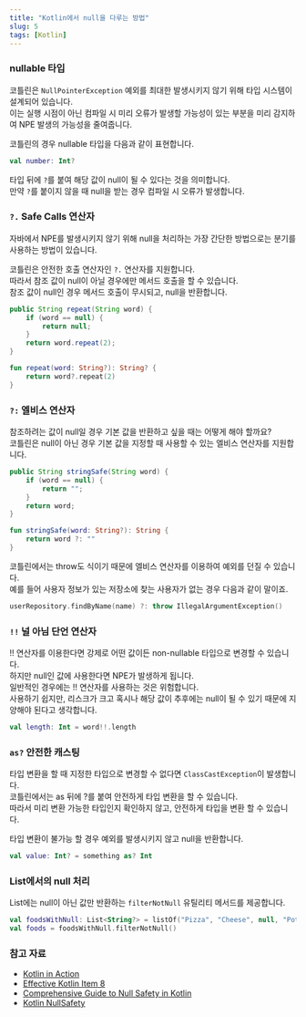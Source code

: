 ```yaml
---
title: "Kotlin에서 null을 다루는 방법"
slug: 5
tags: [Kotlin]
---
```



### nullable 타입

코틀린은 `NullPointerException` 예외를 최대한 발생시키지 않기 위해 타입 시스템이 설계되어 있습니다.  
이는 실행 시점이 아닌 컴파일 시 미리 오류가 발생할 가능성이 있는 부분을 미리 감지하여 NPE 발생의 가능성을 줄여줍니다.

코틀린의 경우 nullable 타입을 다음과 같이 표현합니다.

```kotlin
val number: Int?
```

타입 뒤에 `?`를 붙여 해당 값이 null이 될 수 있다는 것을 의미합니다.  
만약 `?`를 붙이지 않을 때 null을 받는 경우 컴파일 시 오류가 발생합니다.

### `?.` Safe Calls 연산자

자바에서 NPE를 발생시키지 않기 위해 null을 처리하는 가장 간단한 방법으로는 분기를 사용하는 방법이 있습니다.

코틀린은 안전한 호출 연산자인 `?.` 연산자를 지원합니다.  
따라서 참조 값이 null이 아닐 경우에만 메서드 호출을 할 수 있습니다.  
참조 값이 null인 경우 메서드 호출이 무시되고, null을 반환합니다.  

<Tabs>
<TabItem value="Java" label="Java" default>

```java
public String repeat(String word) {
    if (word == null) {
        return null;
    }
    return word.repeat(2);
}
```

</TabItem>
<TabItem value="Kotlin" label="Kotlin">

```kotlin
fun repeat(word: String?): String? {
    return word?.repeat(2)
}
```

</TabItem>
</Tabs>

### `?:` 엘비스 연산자

참조하려는 값이 null일 경우 기본 값을 반환하고 싶을 때는 어떻게 해야 할까요?  
코틀린은 null이 아닌 경우 기본 값을 지정할 때 사용할 수 있는 엘비스 연산자를 지원합니다.

<Tabs>
<TabItem value="Java" label="Java" default>

```java
public String stringSafe(String word) {
    if (word == null) {
        return "";
    }
    return word;
}
```

</TabItem>
<TabItem value="Kotlin" label="Kotlin">

```kotlin
fun stringSafe(word: String?): String {
    return word ?: ""
}
```

</TabItem>
</Tabs>

코틀린에서는 throw도 식이기 때문에 엘비스 연산자를 이용하여 예외를 던질 수 있습니다.  
예를 들어 사용자 정보가 있는 저장소에 찾는 사용자가 없는 경우 다음과 같이 말이죠.

```kotlin
userRepository.findByName(name) ?: throw IllegalArgumentException()
```

### `!!` 널 아님 단언 연산자

!! 연산자를 이용한다면 강제로 어떤 값이든 non-nullable 타입으로 변경할 수 있습니다.  
하지만 null인 값에 사용한다면 NPE가 발생하게 됩니다.  
일반적인 경우에는 !! 연산자를 사용하는 것은 위험합니다.  
사용하기 쉽지만, 리스크가 크고 혹시나 해당 값이 추후에는 null이 될 수 있기 때문에 지양해야 된다고 생각합니다.

```kotlin
val length: Int = word!!.length
```

### `as?` 안전한 캐스팅

타입 변환을 할 때 지정한 타입으로 변경할 수 없다면 `ClassCastException`이 발생합니다.  
코틀린에서는 as 뒤에 ?를 붙여 안전하게 타입 변환을 할 수 있습니다.  
따라서 미리 변환 가능한 타입인지 확인하지 않고, 안전하게 타입을 변환 할 수 있습니다.  

타입 변환이 불가능 할 경우 예외를 발생시키지 않고 null을 반환합니다.

```kotlin
val value: Int? = something as? Int
```

### List에서의 null 처리

List에는 null이 아닌 값만 반환하는 `filterNotNull` 유틸리티 메서드를 제공합니다.

```kotlin
val foodsWithNull: List<String?> = listOf("Pizza", "Cheese", null, "Potato")
val foods = foodsWithNull.filterNotNull()
```

### 참고 자료

- [Kotlin in Action](https://product.kyobobook.co.kr/detail/S000001804588)
- [Effective Kotlin Item 8](https://product.kyobobook.co.kr/detail/S000001033129)
- [Comprehensive Guide to Null Safety in Kotlin](https://www.baeldung.com/kotlin/null-safety)
- [Kotlin NullSafety](https://kotlinlang.org/docs/null-safety.html)